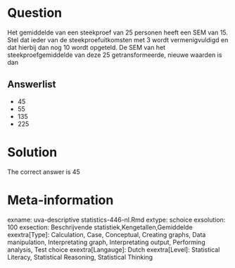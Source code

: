 Question
========

Het gemiddelde van een steekproef van 25 personen heeft een SEM van 15. Stel dat ieder van de steekproefuitkomsten met 3 wordt vermenigvuldigd en dat hierbij dan nog 10 wordt opgeteld. De SEM van het steekproefgemiddelde van deze 25 getransformeerde, nieuwe waarden is dan 

Answerlist
----------
* 45
* 55
* 135
* 225

Solution
========

The correct answer is  45 

Meta-information
================
exname: uva-descriptive statistics-446-nl.Rmd 
extype: schoice 
exsolution: 100 
exsection: Beschrijvende statistiek,Kengetallen,Gemiddelde 
exextra[Type]: Calculation, Case, Conceptual, Creating graphs, Data manipulation, Interpretating graph, Interpretating output, Performing analysis, Test choice 
exextra[Langauge]: Dutch 
exextra[Level]: Statistical Literacy, Statistical Reasoning, Statistical Thinking 
